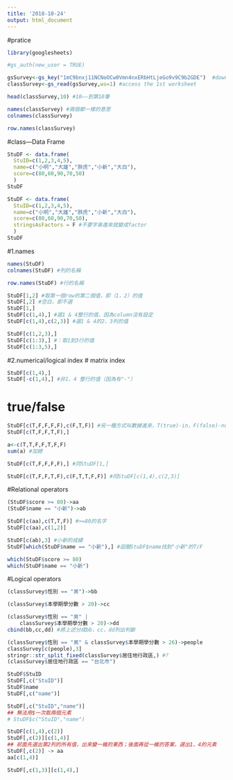 ```yaml
---
title: '2018-10-24'
output: html_document
---
```

#pratice
```r
library(googlesheets)
```
```r
#gs_auth(new_user = TRUE)
```


```r
gsSurvey<-gs_key("1mC9bnxj11NCNoOCw0Vmn4nxERbHtLjeGo9v9C9b2GDE")  #download sheet information as an object
classSurvey<-gs_read(gsSurvey,ws=1) #access the 1st worksheet
```

```r
head(classSurvey,10) #10——到第10筆
```

```r
names(classSurvey) #兩個都一樣的意思
colnames(classSurvey)
```
```r
row.names(classSurvey)
```




#class---Data Frame
```r
StuDF <- data.frame(
  StuID=c(1,2,3,4,5),
  name=c("小明","大雄","胖虎","小新","大白"),
  score=c(80,60,90,70,50)
  )
StuDF 
```
```r
StuDF <- data.frame(
  StuID=c(1,2,3,4,5),
  name=c("小明","大雄","胖虎","小新","大白"),
  score=c(80,60,90,70,50),
  stringsAsFactors = F #不要字串進來就變成factor
  )
StuDF 
```
#1.names
```r
names(StuDF) 
colnames(StuDF) #列的名稱
```
```r
row.names(StuDF) #行的名稱
```
```r
StuDF[1,2] #取第一個row的第二個值，即（1，2）的值
StuDF[,2] #空白，即不選
StuDF[1,]
StuDF[c(1,4),] #選1 & 4整行的值，因為column沒有設定
StuDF[c(1,4),c(2,3)] #選1 & 4的2、3列的值
```
```r
StuDF[c(1,2,3),]
StuDF[c(1:3),] #：取1到3行的值
StuDF[c(1:3,5),]
```

#2.numerical/logical index
#  matrix index
```r
StuDF[c(1,4),]
StuDF[-c(1,4),] #非1、4 整行的值（因為有"-"）
```
#  true/false
```r
StuDF[c(T,F,F,F,F),c(F,T,F)] #另一種方式叫數據進來，T(true)-in，F(false)-not in
StuDF[c(T,F,F,T,F),]
```
```r
a<-c(T,T,F,F,T,F,F)
sum(a) #加總
```
```r
StuDF[c(T,F,F,F,F),] #同StuDF[1,]
```
```r
StuDF[c(T,F,F,T,F),c(F,T,T,F,F)] #同StuDF[c(1,4),c(2,3)]
```
#Relational operators
```r
(StuDF$score >= 80)->aa
(StuDF$name == "小新")->ab
```
```r
StuDF[c(aa),c(T,T,F)] #>=80的名字
StuDF[c(aa),c(1,2)]
```
```r
StuDF[c(ab),3] #小新的成績
StuDF[which(StuDF$name == "小新"),] #迴圈StuDF$name找到"小新"的T/F
```

```r
which(StuDF$score >= 80)
which(StuDF$name == "小新")
```

#Logical operators
```r
(classSurvey$性別 == "男")->bb

(classSurvey$本學期學分數 > 20)->cc

(classSurvey$性別 == "男" | 
    classSurvey$本學期學分數 > 20)->dd
cbind(bb,cc,dd) #將上述分成bb，cc，dd列出判斷
```
```r
(classSurvey$性別 == "男" & classSurvey$本學期學分數 > 26)->people
classSurvey[c(people),3]
stringr::str_split_fixed(classSurvey$居住地行政區,) #?
(classSurvey$居住地行政區 == "台北市")
```

```r
StuDF$StuID
StuDF[,c("StuID")]
StuDF$name
StuDF[,c("name")]

StuDF[,c("StuID","name")]
## 無法用$一次取兩個元素
# StuDF$c("StuID","name")
```

```r
StuDF[c(1,4),c(2)]
StuDF[,c(2)][c(1,4)] 
## 前面先選出第2列的所有值，出來變一維的東西；後面再從一維的答案，選出1、4的元素
StuDF[,c(2)] -> aa
aa[c(1,4)] 
```

```r
StuDF[,c(1,3)][c(1,4),]
```

